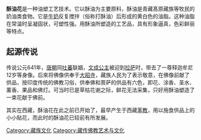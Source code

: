 {{中国非物质文化遗产
|级别 = 国
|省区市1 = 西藏
|省区市2 = 青海
|名称 = 酥油花
|图片 = Ta'er Monastery Xining Qinghai China 青海 西宁 塔尔寺 藏经楼 - panoramio.jpg
|申报地区或单位 = [[青海省|青海省]][[湟中县|湟中县]]，[[西藏自治区|西藏自治区]][[昌都地区|昌都地区]]
|分类 = 传统美术
|序号 = 347
|编号项目 = Ⅶ—48
|登录时间 = 2006年
}}
'''酥油花'''是一种油塑工艺技术。它以酥油为主要原料，酥油是青藏髙原藏族等牧民的奶油类食物。它是[[牛奶|牛奶]]反复搅拌（俗称打酥油）后形成的黄白色的油脂。这种油脂在常温时呈凝固状，可塑性强。用酥油所塑造的工艺品，具有形象逼真，色彩鲜丽等特点。

==起源传说==
传说公元641年，[[唐朝|唐朝]]同[[吐蕃|吐蕃]]联姻，[[文成公主|文成公主]]被迎到[[拉萨|拉萨]]时，带去了一尊释迦牟尼12岁等身像。后來将佛像供奉于[[大昭寺|大昭寺]]，藏族人民为了表示敬意，在佛像前献了供品，按印度传统的佛教习俗，供奉佛和菩萨的供品有六色，即花、涂香、圣水、薰香、果品和佛灯。可当时已是草枯花谢之际，鲜花无法采集，只好用酥油塑造了一束花献于佛前。

其实在西藏，酥油花在此之前已开始了，最早产生于西藏[[苯教|苯教]]，用以施食供品上的小小貼花，而此时的酥油花已较前有所发展。

[[Category:藏族文化|Category:藏族文化]]
[[Category:藏传佛教艺术与文化|Category:藏传佛教艺术与文化]]